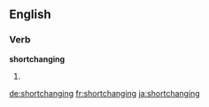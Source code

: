 ==English==

===Verb===
'''shortchanging'''

# {{third-person singular of|shortchange}}

[[de:shortchanging]]
[[fr:shortchanging]]
[[ja:shortchanging]]